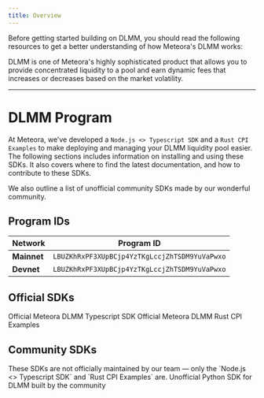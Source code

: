 ```yaml
---
title: Overview
---
```


Before getting started building on DLMM, you should read the following resources to get a better understanding of how Meteora's DLMM works:

<CardGroup cols={1}>
  <Card title="What's DLMM?" icon="code" iconType="solid" href="/overview/products/dlmm/what-is-dlmm">
    DLMM is one of Meteora's highly sophisticated product that allows you to provide concentrated liquidity to a pool and earn dynamic fees that increases or decreases based on the market volatility.
  </Card>
</CardGroup>

---

# DLMM Program

At Meteora, we’ve developed a `Node.js <> Typescript SDK` and a `Rust CPI Examples` to make deploying and managing your DLMM liquidity pool easier. The following sections includes information on installing and using these SDKs. It also covers where to find the latest documentation, and how to contribute to these SDKs.

We also outline a list of unofficial community SDKs made by our wonderful community. 

## Program IDs

<div className="overflow-x-auto">
  <table className="w-full border-collapse">
    <thead>
      <tr className="border-b border-gray-300 dark:border-gray-600">
        <th className="text-left py-3 px-4 font-semibold text-gray-900 dark:text-gray-100">Network</th>
        <th className="text-left py-3 px-4 font-semibold text-gray-900 dark:text-gray-100">Program ID</th>
      </tr>
    </thead>
    <tbody>
      <tr className="border-b border-gray-200 dark:border-gray-700 hover:bg-gray-50 dark:hover:bg-gray-800">
        <td className="py-3 px-4"><strong className="text-gray-900 dark:text-gray-100">Mainnet</strong></td>
        <td className="py-3 px-4"><code className="bg-gray-100 dark:bg-gray-800 px-2 py-1 rounded text-sm font-mono">LBUZKhRxPF3XUpBCjp4YzTKgLccjZhTSDM9YuVaPwxo</code></td>
      </tr>
      <tr className="border-b border-gray-200 dark:border-gray-700 hover:bg-gray-50 dark:hover:bg-gray-800">
        <td className="py-3 px-4"><strong className="text-gray-900 dark:text-gray-100">Devnet</strong></td>
        <td className="py-3 px-4"><code className="bg-gray-100 dark:bg-gray-800 px-2 py-1 rounded text-sm font-mono">LBUZKhRxPF3XUpBCjp4YzTKgLccjZhTSDM9YuVaPwxo</code></td>
      </tr>
    </tbody>
  </table>
</div>

## Official SDKs

<CardGroup cols={2}>
  <Card title="Typescript SDK" icon="node-js" iconType="solid" href="/developer-guide/guides/dlmm/typescript-sdk/getting-started">
    Official Meteora DLMM Typescript SDK
  </Card>
  <Card title="Rust CPI Examples" icon="rust" iconType="solid" href="/developer-guide/guides/dlmm/cpi/cpi-examples">
    Official Meteora DLMM Rust CPI Examples
  </Card>
</CardGroup>

## Community SDKs

<Note>
  These SDKs are not officially maintained by our team — only the `Node.js <> Typescript SDK` and `Rust CPI Examples` are.
</Note>

<CardGroup cols={1}>
  <Card title="Python SDK" icon="python" iconType="solid" href="https://github.com/MeteoraAg/dlmm-sdk/tree/main/python-client/dlmm">
    Unofficial Python SDK for DLMM built by the community
  </Card>
</CardGroup>